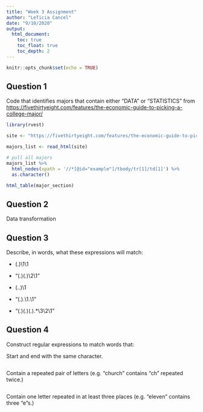 ```yaml
---
title: "Week 3 Assignment"
author: "LeTicia Cancel"
date: "9/10/2020"
output: 
  html_document:
    toc: true
    toc_float: true
    toc_depth: 2
---
```


```r
knitr::opts_chunk$set(echo = TRUE)
```


## Question 1

Code that identifies majors that contain either "DATA" or "STATISTICS" from [https://fivethirtyeight.com/features/the-economic-guide-to-picking-a-college-major/](Five Thirty Eight)

```r
library(rvest)

site <- "https://fivethirtyeight.com/features/the-economic-guide-to-picking-a-college-major/"

majors_list <- read_html(site)

# pull all majors
majors_list %>%
  html_nodes(xpath = '//*[@id="example"]/tbody/tr[1]/td[1]') %>%
  as.character()

html_table(major_section)
```

## Question 2

Data transformation

## Question 3

Describe, in words, what these expressions will match:

* (.)\1\1

* "(.)(.)\\2\\1"

* (..)\1

* "(.).\\1.\\1"

* "(.)(.)(.).*\\3\\2\\1"


## Question 4

Construct regular expressions to match words that:

Start and end with the same character.
```r

```

Contain a repeated pair of letters (e.g. "church" contains "ch" repeated twice.)
```r

```

Contain one letter repeated in at least three places (e.g. "eleven" contains three "e"s.)
```r

```

